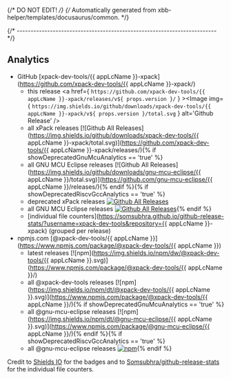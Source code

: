 {/* DO NOT EDIT! */}
{/* Automatically generated from xbb-helper/templates/docusaurus/common. */}


{/* ------------------------------------------------------------------------ */}

## Analytics

- GitHub [xpack-dev-tools/{{ appLcName }}-xpack](https://github.com/xpack-dev-tools/{{ appLcName }}-xpack/)
  - this release <a href={ `https://github.com/xpack-dev-tools/{{ appLcName }}-xpack/releases/v${ props.version }/` } ><Image img={ `https://img.shields.io/github/downloads/xpack-dev-tools/{{ appLcName }}-xpack/v${ props.version }/total.svg` } alt='Github Release' /></a>
  - all xPack releases [![Github All Releases](https://img.shields.io/github/downloads/xpack-dev-tools/{{ appLcName }}-xpack/total.svg)](https://github.com/xpack-dev-tools/{{ appLcName }}-xpack/releases/){% if showDeprecatedGnuMcuAnalytics == 'true' %}
  - all GNU MCU Eclipse releases [![Github All Releases](https://img.shields.io/github/downloads/gnu-mcu-eclipse/{{ appLcName }}/total.svg)](https://github.com/gnu-mcu-eclipse/{{ appLcName }}/releases/){% endif %}{% if showDeprecatedRiscvGccAnalytics == 'true' %}
  - deprecated xPack releases [![Github All Releases](https://img.shields.io/github/downloads/xpack-dev-tools/riscv-none-embed-gcc-xpack/total.svg)](https://github.com/xpack-dev-tools/riscv-none-embed-gcc-xpack/releases/)
  - all GNU MCU Eclipse releases [![Github All Releases](https://img.shields.io/github/downloads/gnu-mcu-eclipse/riscv-none-gcc/total.svg)](https://github.com/gnu-mcu-eclipse/riscv-none-gcc/releases/){% endif %}
  - [individual file counters](https://somsubhra.github.io/github-release-stats/?username=xpack-dev-tools&repository={{ appLcName }}-xpack) (grouped per release)
- npmjs.com [@xpack-dev-tools/{{ appLcName }}](https://www.npmjs.com/package/@xpack-dev-tools/{{ appLcName }})
  - latest releases [![npm](https://img.shields.io/npm/dw/@xpack-dev-tools/{{ appLcName }}.svg)](https://www.npmjs.com/package/@xpack-dev-tools/{{ appLcName }}/)
  - all @xpack-dev-tools releases [![npm](https://img.shields.io/npm/dt/@xpack-dev-tools/{{ appLcName }}.svg)](https://www.npmjs.com/package/@xpack-dev-tools/{{ appLcName }}/){% if showDeprecatedGnuMcuAnalytics == 'true' %}
  - all @gnu-mcu-eclipse releases [![npm](https://img.shields.io/npm/dt/@gnu-mcu-eclipse/{{ appLcName }}.svg)](https://www.npmjs.com/package/@gnu-mcu-eclipse/{{ appLcName }}/){% endif %}{% if showDeprecatedRiscvGccAnalytics == 'true' %}
  - all @gnu-mcu-eclipse releases [![npm](https://img.shields.io/npm/dt/@gnumcu-eclipse/riscv-none-gcc.svg)](https://www.npmjs.com/package/@gnu-mcu-eclipse/riscv-none-gcc/){% endif %}

Credit to [Shields IO](https://shields.io) for the badges and to
[Somsubhra/github-release-stats](https://github.com/Somsubhra/github-release-stats)
for the individual file counters.
